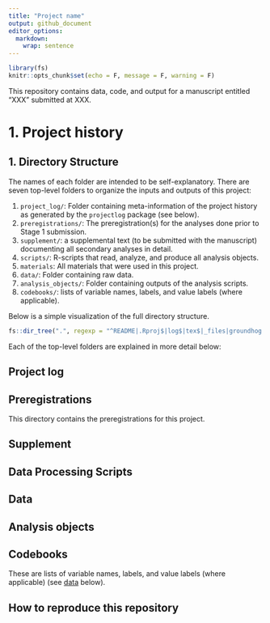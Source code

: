 ```yaml
---
title: "Project name"
output: github_document
editor_options: 
  markdown: 
    wrap: sentence
---
```


```r
library(fs)
knitr::opts_chunk$set(echo = F, message = F, warning = F)
```

<!-- Below is a basic set-up for a README file that will help readers become familiar with the structure of your project and how to use it. You can remove and/or add information and headers as you see fit for your particular project.-->

This repository contains data, code, and output for a manuscript entitled "XXX" submitted at XXX.

# 1. Project history

## 1. Directory Structure {#structure}

The names of each folder are intended to be self-explanatory.
There are seven top-level folders to organize the inputs and outputs of this project:

1.  `project_log/`: Folder containing meta-information of the project history as generated by the `projectlog` package (see below).
2.  `preregistrations/`: The preregistration(s) for the analyses done prior to Stage 1 submission.
3.  `supplement/`: a supplemental text (to be submitted with the manuscript) documenting all secondary analyses in detail.
4.  `scripts/`: R-scripts that read, analyze, and produce all analysis objects.
5.  `materials`: All materials that were used in this project. 
6.  `data/`: Folder containing raw data. 
7.  `analysis_objects/`: Folder containing outputs of the analysis scripts.
8.  `codebooks/`: lists of variable names, labels, and value labels (where applicable).

Below is a simple visualization of the full directory structure.

```r
fs::dir_tree(".", regexp = "^README|.Rproj$|log$|tex$|_files|groundhog|data/.*|analysis_objects/(test_set.csv|training_set.csv|tasks_clean.RData)", invert = T)
```

Each of the top-level folders are explained in more detail below:

## Project log


## Preregistrations

This directory contains the preregistrations for this project.

## Supplement

## Data Processing Scripts

## Data {#data}

## Analysis objects

## Codebooks

These are lists of variable names, labels, and value labels (where applicable) (see [data](#data) below).

## How to reproduce this repository {#reproduce}


